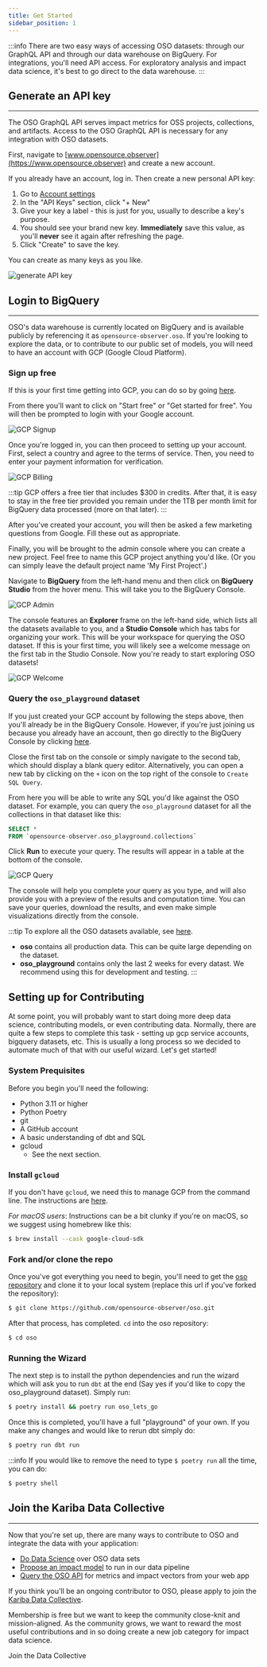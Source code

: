 ```yaml
---
title: Get Started
sidebar_position: 1
---
```



:::info
There are two easy ways of accessing OSO datasets: through our GraphQL API and through our data warehouse on BigQuery. For integrations, you'll need API access. For exploratory analysis and impact data science, it's best to go direct to the data warehouse. 
:::

## Generate an API key

---

The OSO GraphQL API serves impact metrics for OSS projects, collections, and artifacts. Access to the OSO GraphQL API is necessary for any integration with OSO datasets. 

First, navigate to [www.opensource.observer](https://www.opensource.observer) and create a new account.

If you already have an account, log in. Then create a new personal API key:

1. Go to [Account settings](https://www.opensource.observer/app/settings)
2. In the "API Keys" section, click "+ New"
3. Give your key a label - this is just for you, usually to describe a key's purpose.
4. You should see your brand new key. **Immediately** save this value, as you'll **never** see it again after refreshing the page.
5. Click "Create" to save the key.

You can create as many keys as you like.

![generate API key](./generate-api-key.png)

## Login to BigQuery

---

OSO's data warehouse is currently located on BigQuery and is available publicly by
referencing it as `opensource-observer.oso`. If you're looking to explore the
data, or to contribute to our public set of models, you will need to have an
account with GCP (Google Cloud Platform).


### Sign up free


If this is your first time getting into GCP, you can do so by going
[here](https://cloud.google.com/).

From there you'll want to click on "Start free" or "Get started for free". You will then be prompted to login with your Google account.

![GCP Signup](./gcp_signup.png)


Once you're logged in, you can then proceed to setting up your account. First, select a country and agree to the terms of service. Then, you need to enter your payment information for verification.

![GCP Billing](./gcp_billing.png)

:::tip
GCP offers a free tier that includes $300 in credits. After that, it is easy to stay in the free tier provided you remain under the
1TB per month limit for BigQuery data processed (more on that later).
:::


After you've created your account, you will then be asked a few marketing questions from Google. Fill these out as appropriate.

Finally, you will be brought to the admin console where you can create a new project. Feel free to name this GCP project anything you'd like. (Or you can simply leave the default project name 'My First Project'.)

Navigate to **BigQuery** from the left-hand menu and then click on **BigQuery Studio** from the hover menu. This will take you to the BigQuery Console.

![GCP Admin](./gcp_admin.png)

The console features an **Explorer** frame on the left-hand side, which lists all the datasets available to you, and a **Studio Console** which has tabs for organizing your work. This will be your workspace for querying the OSO dataset. If this is your first time, you will likely see a welcome message on the first tab in the Studio Console. Now you're ready to start exploring OSO datasets!

![GCP Welcome](./gcp_welcome.png)

### Query the `oso_playground` dataset

If you just created your GCP account by following the steps above, then you'll already be in the BigQuery Console. However, if you're just joining us because you already have an account, then go directly to the BigQuery Console by clicking [here](https://console.cloud.google.com/bigquery).

Close the first tab on the console or simply navigate to the second tab, which should display a blank query editor. Alternatively, you can open a new tab by clicking on the `+` icon on the top right of the console to `Create SQL Query`.

From here you will be able to write any SQL you'd like against the OSO dataset. For example, you can query the `oso_playground` dataset for all the collections in that dataset like this:

```sql
SELECT *
FROM `opensource-observer.oso_playground.collections`
```

Click **Run** to execute your query. The results will appear in a table at the bottom of the console.

![GCP Query](./gcp_query.png)


The console will help you complete your query as you type, and will also provide you with a preview of the results and computation time. You can save your queries, download the results, and even make simple visualizations directly from the console.

:::tip
To explore all the OSO datasets available, see [here](https://console.cloud.google.com/bigquery?project=opensource-observer).

- **oso** contains all production data. This can be quite large depending on the dataset.
- **oso\_playground** contains only the last 2 weeks for every datast. We recommend using this for development and testing.
:::

## Setting up for Contributing

At some point, you will probably want to start doing more deep data science,
contributing models, or even contributing data. Normally, there are quite a few
steps to complete this task - setting up gcp service accounts, bigquery
datasets, etc. This is usually a long process so we decided to automate much of
that with our useful wizard. Let's get started!

### System Prequisites

Before you begin you'll need the following:

- Python 3.11 or higher
- Python Poetry
- git
- A GitHub account
- A basic understanding of dbt and SQL
- gcloud
  - See the next section.

### Install `gcloud`

If you don't have `gcloud`, we need this to manage GCP from the command line.
The instructions are [here](https://cloud.google.com/sdk/docs/install).

_For macOS users_: Instructions can be a bit clunky if you're on macOS, so we
suggest using homebrew like this:

```bash
$ brew install --cask google-cloud-sdk
```

### Fork and/or clone the repo

Once you've got everything you need to begin, you'll need to get the [oso
repository](https://github.com/opensource-observer/oso) and clone it to your
local system (replace this url if you've forked the repository):

```bash
$ git clone https://github.com/opensource-observer/oso.git
```

After that process, has completed. `cd` into the oso repository:

```bash
$ cd oso
```

### Running the Wizard

The next step is to install the python dependencies and run the wizard which
will ask you to run `dbt` at the end (Say yes if you'd like to copy the
oso_playground dataset). Simply run:

```bash
$ poetry install && poetry run oso_lets_go
```

Once this is completed, you'll have a full "playground" of your own. If you make
any changes and would like to rerun dbt simply do:

```bash
$ poetry run dbt run
```

:::info
If you would like to remove the need to type `$ poetry run` all the time, you
can do:

```bash
$ poetry shell
```

## Join the Kariba Data Collective

---

Now that you're set up, there are many ways to contribute to OSO and integrate the data with your application:

- [Do Data Science](../integrate/data-science) over OSO data sets
- [Propose an impact model](../contribute/impact-models) to run in our data pipeline
- [Query the OSO API](../integrate/api) for metrics and impact vectors from your web app

If you think you'll be an ongoing contributor to OSO, please apply to join the [Kariba Data Collective](https://kariba.network). 

Membership is free but we want to keep the community close-knit and mission-aligned. As the community grows, we want to reward the most useful contributions and in so doing create a new job category for impact data science.

<Link to="https://kariba.network" className="button button--secondary button--lg">Join the Data Collective</Link>